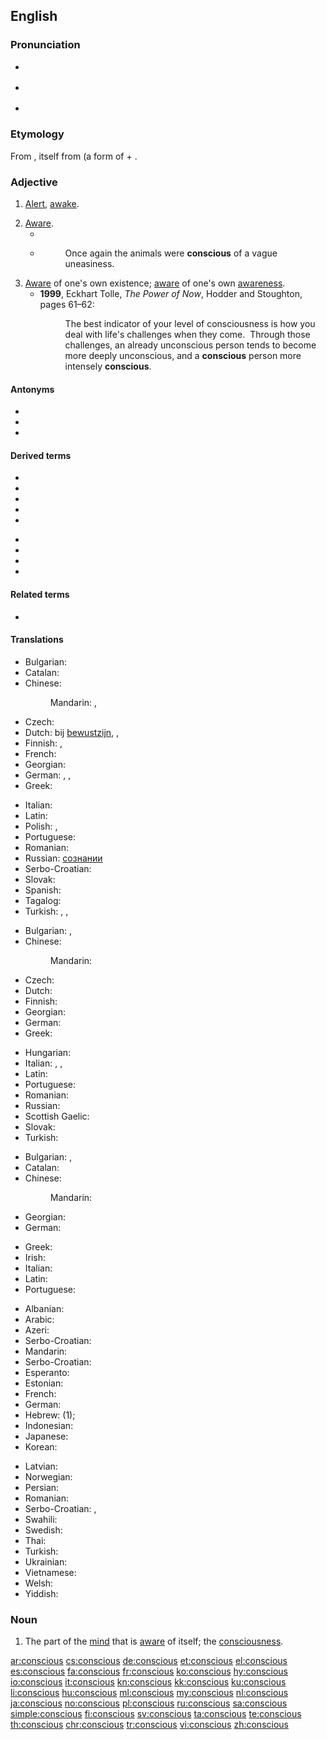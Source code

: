 ==English==

===Pronunciation===
* {{a|GA}} {{enPR|/kŏnʹshəs/}} {{IPA|/ˈkɑn.ʃəs/|lang=en}}
* {{a|RP}} {{IPA|/ˈkɒn.ʃəs/|lang=en}}
* {{audio|en-us-conscious.ogg|Audio (US)|lang=en}}

===Etymology===
From {{etyl|la|en}} {{m|la|conscius}}, itself from {{m|la|con-}} (a form of {{m|la|com-||together}} + {{m|la|scire||to know}}.

===Adjective===
{{en-adj}}

# [[alert|Alert]], [[awake]].
#: {{ux|en|The noise woke me, but it was another few minutes before I was fully '''conscious'''.}}
# [[aware|Aware]].
#* {{quote-book|year=1918|author={{w|W. B. Maxwell}}|chapter=5
|title=[http://openlibrary.org/works/OL1097634W The Mirror and the Lamp]
|passage=Here, in the transept and choir, where the service was being held, one was '''conscious''' every moment of an increasing brightness; colours glowing vividly beneath the circular chandeliers, and the rows of small lights on the choristers' desks flashed and sparkled in front of the boys' faces, deep linen collars, and red neckbands.}}
#* {{RQ:Orwell Animal Farm|6}}
#*: Once again the animals were '''conscious''' of a vague uneasiness.
#: {{ux|en|I was '''conscious''' of a noise behind me.}}
# [[aware|Aware]] of one's own existence; [[aware]] of one's own [[awareness]].
#* '''1999''', Eckhart Tolle, ''The Power of Now'', Hodder and Stoughton, pages 61–62:
#*: The best indicator of your level of consciousness is how you deal with life's challenges when they come.&nbsp; Through those challenges, an already unconscious person tends to become more deeply unconscious, and a '''conscious''' person more intensely '''conscious'''.
#: {{ux|en|Only highly intelligent beings can be fully '''conscious'''.}}

====Antonyms====
* {{l|en|asleep}}
* {{l|en|unaware}}
* {{l|en|unconscious}}

====Derived terms====
{{top2}}
* {{l|en|consciously}}
* {{l|en|consciousness}}
* {{l|en|fashion-conscious}}
* {{l|en|preconscious}}
* {{l|en|price-conscious}}
{{mid2}}
* {{l|en|safety-conscious}}
* {{l|en|self-conscious}}
* {{l|en|subconscious}}
* {{l|en|unconscious}}
{{bottom}}

====Related terms====
* {{l|en|conscience}}

====Translations====
{{trans-top|alert, awake}}
* Bulgarian: {{t|bg|в съзнание}}
* Catalan: {{t|ca|conscient}}
* Chinese:
*: Mandarin: {{t+|cmn|清醒|sc=Hani}}, {{t+|cmn|有意识|sc=Hani}}
* Czech: {{t+|cs|při}} {{t+|cs|vědomí}}
* Dutch: bij [[bewustzijn]], {{t+|nl|alert}}, {{t+|nl|wakker}}
* Finnish: {{t+|fi|hereillä}}, {{t+|fi|taju|alt=tajuissaan}}
* French: {{t+|fr|conscient}}
* Georgian: {{t|ka|ფხიზელი|sc=Geor}}
* German: {{t|de|bei Bewusstsein}}, {{t+|de|wach}}, {{t+|de|aufmerksam}}
* Greek: {{t+|el|συνειδητός}}
{{trans-mid}}
* Italian: {{t+|it|cosciente}}
* Latin: {{t|la|consciens}}
* Polish: {{t+|pl|przytomny|m}}, {{t+|pl|świadomy|m}}
* Portuguese: {{t+|pt|consciente}}
* Romanian: {{t+|ro|conștient|alt=conştient}}
* Russian: {{t|ru|находя́шийся}} {{t+|ru|в}} [[сознание|сознании]]
* Serbo-Croatian: {{t+|sh|svjestan|m}}
* Slovak: {{t|sk|pri}} {{t|sk|vedomí}}
* Spanish: {{t+|es|consciente}}
* Tagalog: {{t|tl|maymalay}}
* Turkish: {{t+|tr|ayık}}, {{t+|tr|uyanık}}, {{t|tr|farkında}}
{{trans-bottom}}

{{trans-top|aware}}
* Bulgarian: {{t+|bg|усещащ}}, {{t+|bg|съзнаващ}}
* Chinese:
*: Mandarin: {{t+|cmn|觉察|sc=Hani}}
* Czech: {{t|cs|vědomý}}
* Dutch: {{t+|nl|bewust}}
* Finnish: {{t+|fi|tietoinen}}
* Georgian: {{t|ka|ცნობიერი|sc=Geor}}
* German: {{t+|de|bewusst}}
* Greek: {{t+|el|συνειδητός}}
{{trans-mid}}
* Hungarian: {{t+|hu|tudatos}}
* Italian: {{t+|it|cosciente}}, {{t+|it|conscio|m}}, {{t+|it|consapevole}}
* Latin: {{t|la|consciens}}
* Portuguese: {{t+|pt|consciente}}
* Romanian: {{t+|ro|conștient}}
* Russian: {{t+|ru|сознаю́щий}}
* Scottish Gaelic: {{t|gd|mothachail}}
* Slovak: {{t|sk|vedomý}}
* Turkish: {{t|tr|farkında}}
{{trans-bottom}}

{{trans-top|aware of one's own existence}}
* Bulgarian: {{t+|bg|съзнателен}}, {{t+|bg|осъзнат}}
* Catalan: {{t|ca|conscient}}
* Chinese:
*: Mandarin: {{t+|cmn|自我意识|sc=Hani}}
* Georgian: {{t|ka|ცნობიერი|sc=Geor}}
* German: {{t+|de|bewusst}}
{{trans-mid}}
* Greek: {{t+|el|συνειδητός}}
* Irish: {{t|ga|comhfhiosach}}
* Italian: {{t+|it|cosciente}}
* Latin: {{t|la|consciens}}
* Portuguese: {{t+|pt|consciente}}
{{trans-bottom}}

{{checktrans-top}}
* Albanian: {{t-check|sq|vetëdijshëm}}
* Arabic: {{t-check|ar|واعٍ}}
* Azeri: {{t-check|az|şüurlu}}
* Serbo-Croatian: {{t-check|sh|svjestan}}
* Mandarin: {{t+check|cmn|察觉|chá jué}}
* Serbo-Croatian: {{t-check|sh|svestan}}
* Esperanto: {{t-check|eo|konscia}}
* Estonian: {{t-check|et|teadlik}}
* French: {{t-check|fr|conscient}}
* German: {{t-check|de|bewusst}}
* Hebrew: {{t-check|he|בהכרה|tr=be'hakara}} (1); {{t-check|he|מודע|tr=muda}}
* Indonesian: {{t-check|id|sadar}}
* Japanese: {{t-check|ja|意識した|tr=[[いしき し た]], ishiki-shi-ta}}
* Korean: {{t-check|ko|의식이 있는|tr=ŭisigi-issnŭn}}
{{trans-mid}}
* Latvian: {{t-check|lv|apzinīgs}}
* Norwegian: {{t-check|no|bevisst}}
* Persian: {{t-check|fa|ﺩﺭﺍﻭ}}
* Romanian: {{t-check|ro|conștiință}}
* Serbo-Croatian: {{t-check|sh|свестан}}, {{t-check|sh|svestan}}
* Swahili: {{t-check|sw|jifahamu}}
* Swedish: {{t-check|sv|medveten}}
* Thai: {{t-check|th|ที่รู้สึกหรือคิดได้}}
* Turkish: {{t-check|tr|bilinçli}}
* Ukrainian: {{t+check|uk|свідо́мий}}
* Vietnamese: {{t-check|vi|biết rõ}}
* Welsh: {{t-check|cy|ymwybodol}}
* Yiddish: {{t-check|yi|bavustsinik}}
{{trans-bottom}}

===Noun===
{{en-noun|es}}

# The part of the [[mind]] that is [[aware]] of itself; the [[consciousness]].

[[ar:conscious]]
[[cs:conscious]]
[[de:conscious]]
[[et:conscious]]
[[el:conscious]]
[[es:conscious]]
[[fa:conscious]]
[[fr:conscious]]
[[ko:conscious]]
[[hy:conscious]]
[[io:conscious]]
[[it:conscious]]
[[kn:conscious]]
[[kk:conscious]]
[[ku:conscious]]
[[li:conscious]]
[[hu:conscious]]
[[ml:conscious]]
[[my:conscious]]
[[nl:conscious]]
[[ja:conscious]]
[[no:conscious]]
[[pl:conscious]]
[[ru:conscious]]
[[sa:conscious]]
[[simple:conscious]]
[[fi:conscious]]
[[sv:conscious]]
[[ta:conscious]]
[[te:conscious]]
[[th:conscious]]
[[chr:conscious]]
[[tr:conscious]]
[[vi:conscious]]
[[zh:conscious]]